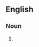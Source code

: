 ==English==

===Noun===
{{head|en|noun form|head=[[contradiction]]s in [[term]]s}}

# {{plural of|en|contradiction in terms}}